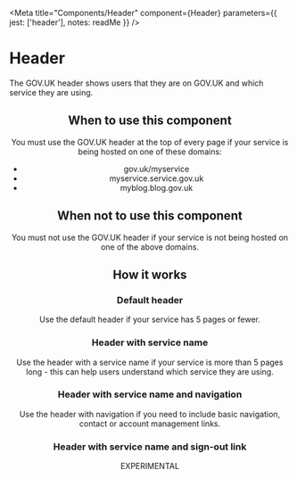 
<Meta
  title="Components/Header"
  component={Header}
  parameters={{
    jest: ['header'],
    notes: readMe
  }}
/>

# Header

The GOV.UK header shows users that they are on GOV.UK and which service they are using.

<Preview withToolbar>
  <Story name="Header">
    <Header
      className={text('className')}
      id={text('id')}
      logoHref={text('logoHref')}
      navigation={object([
        { href: '#one', text: 'One', active: true },
        { href: '#two', text: 'Two' },
        { href: '#three', text: 'Three' },
        { href: '#four', text: 'Four' }
      ])}
      signOutHref={text('signOutHref')}
      signOutText={text('signOutText')}
      title={text('title', 'My service')}
      titleHref={text('titleHref', '#my-service')}
    />
  </Story>
</Preview>

<Props of={Header} />


## When to use this component

You must use the GOV.UK header at the top of every page if your service is being hosted on one of these domains:

- gov.uk/myservice
- myservice.service.gov.uk
- myblog.blog.gov.uk


## When not to use this component

You must not use the GOV.UK header if your service is not being hosted on one of the above domains.


## How it works
### Default header

Use the default header if your service has 5 pages or fewer.

<Preview>
  <Story name="Standard">
    <Header />
  </Story>
</Preview>


### Header with service name

Use the header with a service name if your service is more than 5 pages long - this can help users understand which service they are using.

<Preview>
  <Story name="Title">
    <Header
      title="My service"
      titleHref="#my-service"
    />
  </Story>
</Preview>


### Header with service name and navigation

Use the header with navigation if you need to include basic navigation, contact or account management links.

<Preview>
  <Story name="Navigation">
    <Header
      navigation={[
        { href: '#one', text: 'One', active: true },
        { href: '#two', text: 'Two' },
        { href: '#three', text: 'Three' },
        { href: '#four', text: 'Four' }
      ]}
      title="My service"
      titleHref="#my-service"
    />
  </Story>
</Preview>


### Header with service name and sign-out link

EXPERIMENTAL

<Preview>
  <Story name="Sign out">
    <Header
      signOutHref="#sign-out"
      title="My service"
      titleHref="#my-service"
    />
  </Story>
</Preview>